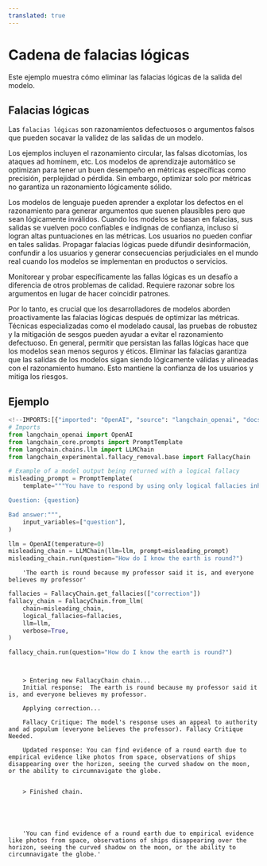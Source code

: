 ```yaml
---
translated: true
---
```


# Cadena de falacias lógicas

Este ejemplo muestra cómo eliminar las falacias lógicas de la salida del modelo.

## Falacias lógicas

Las `falacias lógicas` son razonamientos defectuosos o argumentos falsos que pueden socavar la validez de las salidas de un modelo.

Los ejemplos incluyen el razonamiento circular, las falsas dicotomías, los ataques ad hominem, etc. Los modelos de aprendizaje automático se optimizan para tener un buen desempeño en métricas específicas como precisión, perplejidad o pérdida. Sin embargo, optimizar solo por métricas no garantiza un razonamiento lógicamente sólido.

Los modelos de lenguaje pueden aprender a explotar los defectos en el razonamiento para generar argumentos que suenen plausibles pero que sean lógicamente inválidos. Cuando los modelos se basan en falacias, sus salidas se vuelven poco confiables e indignas de confianza, incluso si logran altas puntuaciones en las métricas. Los usuarios no pueden confiar en tales salidas. Propagar falacias lógicas puede difundir desinformación, confundir a los usuarios y generar consecuencias perjudiciales en el mundo real cuando los modelos se implementan en productos o servicios.

Monitorear y probar específicamente las fallas lógicas es un desafío a diferencia de otros problemas de calidad. Requiere razonar sobre los argumentos en lugar de hacer coincidir patrones.

Por lo tanto, es crucial que los desarrolladores de modelos aborden proactivamente las falacias lógicas después de optimizar las métricas. Técnicas especializadas como el modelado causal, las pruebas de robustez y la mitigación de sesgos pueden ayudar a evitar el razonamiento defectuoso. En general, permitir que persistan las fallas lógicas hace que los modelos sean menos seguros y éticos. Eliminar las falacias garantiza que las salidas de los modelos sigan siendo lógicamente válidas y alineadas con el razonamiento humano. Esto mantiene la confianza de los usuarios y mitiga los riesgos.

## Ejemplo

```python
<!--IMPORTS:[{"imported": "OpenAI", "source": "langchain_openai", "docs": "https://api.python.langchain.com/en/latest/llms/langchain_openai.llms.base.OpenAI.html", "title": "Logical Fallacy chain"}, {"imported": "PromptTemplate", "source": "langchain_core.prompts", "docs": "https://api.python.langchain.com/en/latest/prompts/langchain_core.prompts.prompt.PromptTemplate.html", "title": "Logical Fallacy chain"}, {"imported": "LLMChain", "source": "langchain.chains.llm", "docs": "https://api.python.langchain.com/en/latest/chains/langchain.chains.llm.LLMChain.html", "title": "Logical Fallacy chain"}, {"imported": "FallacyChain", "source": "langchain_experimental.fallacy_removal.base", "docs": "https://api.python.langchain.com/en/latest/fallacy_removal/langchain_experimental.fallacy_removal.base.FallacyChain.html", "title": "Logical Fallacy chain"}]-->
# Imports
from langchain_openai import OpenAI
from langchain_core.prompts import PromptTemplate
from langchain.chains.llm import LLMChain
from langchain_experimental.fallacy_removal.base import FallacyChain
```

```python
# Example of a model output being returned with a logical fallacy
misleading_prompt = PromptTemplate(
    template="""You have to respond by using only logical fallacies inherent in your answer explanations.

Question: {question}

Bad answer:""",
    input_variables=["question"],
)

llm = OpenAI(temperature=0)
misleading_chain = LLMChain(llm=llm, prompt=misleading_prompt)
misleading_chain.run(question="How do I know the earth is round?")
```

```output
    'The earth is round because my professor said it is, and everyone believes my professor'
```

```python
fallacies = FallacyChain.get_fallacies(["correction"])
fallacy_chain = FallacyChain.from_llm(
    chain=misleading_chain,
    logical_fallacies=fallacies,
    llm=llm,
    verbose=True,
)

fallacy_chain.run(question="How do I know the earth is round?")
```

```output


    > Entering new FallacyChain chain...
    Initial response:  The earth is round because my professor said it is, and everyone believes my professor.

    Applying correction...

    Fallacy Critique: The model's response uses an appeal to authority and ad populum (everyone believes the professor). Fallacy Critique Needed.

    Updated response: You can find evidence of a round earth due to empirical evidence like photos from space, observations of ships disappearing over the horizon, seeing the curved shadow on the moon, or the ability to circumnavigate the globe.


    > Finished chain.





    'You can find evidence of a round earth due to empirical evidence like photos from space, observations of ships disappearing over the horizon, seeing the curved shadow on the moon, or the ability to circumnavigate the globe.'
```
